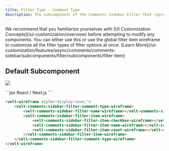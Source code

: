 ```yaml
---
title: Filter Type - Comment Type
description: The subcomponent of the Comments Sidebar Filter that represents the Comment Type filter
---
```


<Note>
We recommend that you familiarize yourselves with [UI Customization Concepts](/ui-customization/overview) before attempting to modify any components.
</Note>

<Warning>
You can either use this or use the global filter item wireframe to customize all the filter types of filter options at once. [Learn More](/ui-customization/features/async/comments/comments-sidebar/subcomponents/filter/subcomponents/filter-item)
</Warning>

## Default Subcomponent

![](/images/customization/comment-type-filter.png)

<RequestExample>
```jsx React / Next.js
<VeltWireframe>
    <VeltCommentsSidebarWireframe.Filter.CommentType>
        <VeltCommentsSidebarWireframe.Filter.CommentType.Name />
        <VeltCommentsSidebarWireframe.Filter.CommentType.Item>
            <VeltCommentsSidebarWireframe.Filter.CommentType.Item.Checkbox>
                <VeltCommentsSidebarWireframe.Filter.CommentType.Item.Checkbox.Checked />
                <VeltCommentsSidebarWireframe.Filter.CommentType.Item.Checkbox.Unchecked />
            </VeltCommentsSidebarWireframe.Filter.CommentType.Item.Checkbox>
            <VeltCommentsSidebarWireframe.Filter.CommentType.Item.Name />
            <VeltCommentsSidebarWireframe.Filter.CommentType.Item.Count />
        </VeltCommentsSidebarWireframe.Filter.CommentType.Item>
    </VeltCommentsSidebarWireframe.Filter.CommentType>
</VeltWireframe>
```



```HTML HTML
<velt-wireframe style="display:none;">
    <velt-comments-sidebar-filter-comment-type-wireframe>
        <velt-comments-sidebar-filter-name-wireframe></velt-comments-sidebar-filter-name-wireframe>
        <velt-comments-sidebar-filter-item-wireframe>
            <velt-comments-sidebar-filter-item-checkbox-wireframe></velt-comments-sidebar-filter-item-checkbox-wireframe>
            <velt-comments-sidebar-filter-item-name-wireframe></velt-comments-sidebar-filter-item-name-wireframe>
            <velt-comments-sidebar-filter-item-count-wireframe></velt-comments-sidebar-filter-item-count-wireframe>
        </velt-comments-sidebar-filter-item-wireframe>
    </velt-comments-sidebar-filter-comment-type-wireframe>
</velt-wireframe>
```
</RequestExample>

